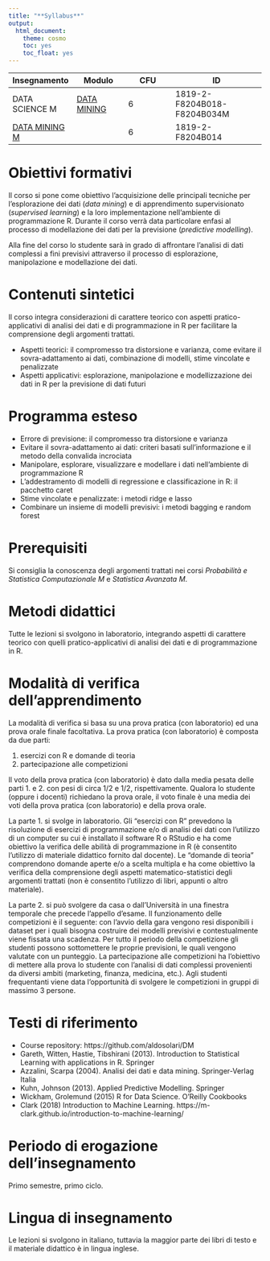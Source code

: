 ```yaml
---
title: "**Syllabus**"
output:
  html_document:
    theme: cosmo
    toc: yes
    toc_float: yes
---
```


| Insegnamento | Modulo | CFU | ID |
|----|--------|--------|--------------|
| DATA SCIENCE M | [DATA MINING](https://aldosolari.github.io/DM/) | 6 | 1819-2-F8204B018-F8204B034M |
| [DATA MINING M](https://aldosolari.github.io/DM/)  | | 6 |1819-2-F8204B014 |

# **Obiettivi formativi**

Il corso si pone come obiettivo l'acquisizione delle principali tecniche per l'esplorazione dei dati (*data mining*) e di apprendimento supervisionato (*supervised learning*) e la loro implementazione nell’ambiente di programmazione R. Durante il corso verrà data particolare enfasi al processo di modellazione dei dati per la previsione (*predictive modelling*).

Alla fine del corso lo studente sarà in grado di affrontare l'analisi di dati complessi a fini previsivi attraverso il processo di esplorazione, manipolazione e modellazione dei dati.

# **Contenuti sintetici**

Il corso integra considerazioni di carattere teorico con aspetti pratico-applicativi di analisi dei dati e di programmazione in R per facilitare la comprensione degli argomenti trattati.

* Aspetti teorici: il compromesso tra distorsione e varianza, come evitare il sovra-adattamento ai dati, combinazione di modelli, stime vincolate e penalizzate
* Aspetti applicativi: esplorazione, manipolazione e modellizzazione dei dati in R per la previsione di dati futuri

# **Programma esteso**

* Errore di previsione: il compromesso tra distorsione e varianza
* Evitare il sovra-adattamento ai dati: criteri basati sull'informazione e il metodo della convalida incrociata
* Manipolare, esplorare, visualizzare e modellare i dati nell'ambiente di programmazione R
* L'addestramento di modelli di regressione e classificazione in R: il pacchetto caret
* Stime vincolate e penalizzate: i metodi ridge e lasso
* Combinare un insieme di modelli previsivi: i metodi bagging e random forest


# **Prerequisiti** 

Si consiglia la conoscenza degli argomenti trattati nei corsi *Probabilità e Statistica Computazionale M* e *Statistica Avanzata M*.

# **Metodi didattici**

Tutte le lezioni si svolgono in laboratorio, integrando aspetti di carattere teorico con quelli pratico-applicativi di analisi dei dati e di programmazione in R.

# **Modalità di verifica dell'apprendimento**

La modalità di verifica si basa su una prova pratica (con laboratorio) ed una prova orale finale facoltativa. La prova pratica (con laboratorio) è composta da due parti:

1. esercizi con R e domande di teoria
2. partecipazione alle competizioni

Il voto della prova pratica (con laboratorio) è dato dalla media pesata delle parti 1. e 2. con pesi di circa 1/2 e 1/2, rispettivamente. Qualora lo studente (oppure i docenti) richiedano la prova orale, il voto finale è una media dei voti della prova pratica (con laboratorio) e della prova orale.

La parte 1. si svolge in laboratorio. Gli "esercizi con R" prevedono la risoluzione di esercizi di programmazione e/o di analisi dei dati con l'utilizzo di un computer su cui è installato il software R o RStudio e ha come obiettivo la verifica delle abilità di programmazione in R (è consentito l'utilizzo di materiale didattico fornito dal docente).  Le "domande di teoria" comprendono domande aperte e/o a scelta multipla e ha come obiettivo la verifica della comprensione degli aspetti matematico-statistici degli argomenti trattati (non è consentito l'utilizzo di libri, appunti o altro materiale).

La parte 2. si può svolgere da casa o dall'Università in una finestra temporale che precede l'appello d'esame. Il funzionamento delle competizioni è il seguente: con l'avvio della gara vengono resi disponibili i dataset per i quali bisogna costruire dei modelli previsivi e contestualmente viene fissata una scadenza. Per tutto il periodo della competizione gli studenti possono sottomettere le proprie previsioni, le quali vengono valutate con un punteggio.  La partecipazione alle competizioni ha l'obiettivo di mettere alla prova lo studente con l'analisi di dati complessi provenienti da diversi ambiti (marketing, finanza, medicina, etc.). Agli studenti frequentanti viene data l'opportunità di svolgere le competizioni in gruppi di massimo 3 persone.

# **Testi di riferimento**

* Course repository: https://github.com/aldosolari/DM
* Gareth, Witten, Hastie, Tibshirani (2013). Introduction to Statistical Learning with applications in R. Springer
* Azzalini, Scarpa (2004). Analisi dei dati e data mining. Springer-Verlag Italia
* Kuhn, Johnson (2013). Applied Predictive Modelling. Springer
* Wickham, Grolemund (2015) R for Data Science. O'Reilly Cookbooks
* Clark (2018) Introduction to Machine Learning. https://m-clark.github.io/introduction-to-machine-learning/


# **Periodo di erogazione dell’insegnamento**

Primo semestre, primo ciclo.

# **Lingua di insegnamento**

Le lezioni si svolgono in italiano, tuttavia la maggior parte dei libri di testo e il materiale didattico è in lingua inglese.